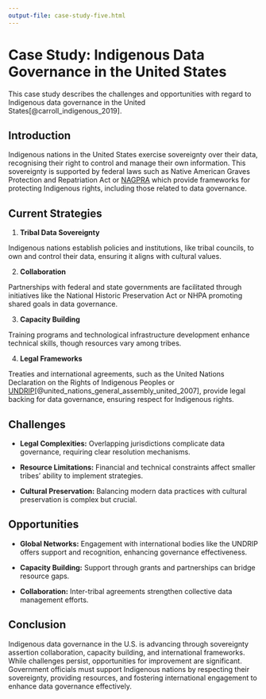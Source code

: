 ```yaml
---
output-file: case-study-five.html
---
```


# Case Study: Indigenous Data Governance in the United States {#sec-cs5-indigenous}

This case study describes the challenges and opportunities with regard to Indigenous data governance in the United States[@carroll_indigenous_2019].

## Introduction {#sec-cs5-introduction}
Indigenous nations in the United States exercise sovereignty over their data, recognising their right to control and manage their own information. This sovereignty is supported by federal laws such as Native American Graves Protection and Repatriation Act\index{Native American Graves Protection and Repatriation Act} or [NAGPRA](https://www.nps.gov/subjects/nagpra/index.htm) which provide frameworks for protecting Indigenous rights, including those related to data governance.

## Current Strategies {#sec-cs5-current-strategies}

1. **Tribal Data Sovereignty** 

Indigenous nations establish policies and institutions, like tribal councils, to own and control their data, ensuring it aligns with cultural values.

2. **Collaboration** 

Partnerships with federal and state governments are facilitated through initiatives like 
the National Historic Preservation Act\index{National Historic Preservation Act} or NHPA promoting shared goals in data governance.

3. **Capacity Building**

Training programs and technological infrastructure development enhance technical skills, though resources vary among tribes.

4. **Legal Frameworks** 

Treaties and international agreements, such as the United Nations Declaration on the Rights of Indigenous Peoples or [UNDRIP](https://www.un.org/development/desa/indigenouspeoples/wp-content/uploads/sites/19/2018/11/UNDRIP_E_web.pdf)[@united_nations_general_assembly_united_2007], provide legal backing for data governance, ensuring respect for Indigenous rights.

## Challenges {#sec-cs5-challenges}

- **Legal Complexities:** Overlapping jurisdictions complicate data governance, requiring clear resolution mechanisms.

- **Resource Limitations:** Financial and technical constraints affect smaller tribes' ability to implement strategies.

- **Cultural Preservation:** Balancing modern data practices with cultural preservation is complex but crucial.

## Opportunities {#sec-cs5-opportunities}

- **Global Networks:** Engagement with international bodies like the UNDRIP offers support and recognition, enhancing governance effectiveness.

- **Capacity Building:** Support through grants and partnerships can bridge resource gaps.

- **Collaboration:** Inter-tribal agreements strengthen collective data management efforts.

## Conclusion {#sec-cs5-conclusion}

Indigenous data governance in the U.S. is advancing through sovereignty assertion collaboration, capacity building, and international frameworks. While challenges persist, opportunities for improvement are significant. Government officials must support Indigenous nations by respecting their sovereignty, providing resources, and fostering international engagement to enhance data governance effectively.

